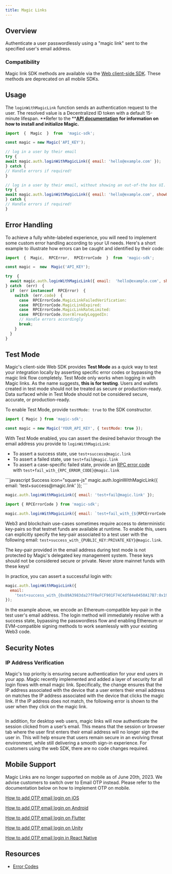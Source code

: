 ```yaml
---
title: Magic Links
---
```


## Overview

Authenticate a user passwordlessly using a "magic link" sent to the specified user's email address.

### Compatibility

Magic link SDK methods are available via the [Web client-side SDK](/docs/embedded-wallet/api/client-side-sdks/web). These methods are deprecated on all mobile SDKs.

## Usage

The `loginWithMagicLink` function sends an authentication request to the user. The resolved value is a Decentralized ID token with a default 15-minute lifespan. **Refer to the **[**API documentation**](/docs/embedded-wallet/api/overview) **for information on how to install and initialize Magic.**

```javascript JavaScript icon="square-js"
import  {  Magic  }  from  'magic-sdk';

const magic = new Magic('API_KEY');

// log in a user by their email
try {
await magic.auth.loginWithMagicLink({ email: 'hello@example.com' });
} catch {
// Handle errors if required!
}

// log in a user by their email, without showing an out-of-the box UI.
try {
await magic.auth.loginWithMagicLink({ email: 'hello@example.com', showUI: false });
} catch {
// Handle errors if required!
}
```

## Error Handling

To achieve a fully white-labeled experience, you will need to implement some custom error handling according to your UI needs. Here's a short example to illustrate how errors can be caught and identified by their code:

```javascript JavaScript icon="square-js"
import  {  Magic,  RPCError,  RPCErrorCode  }  from  'magic-sdk';

const magic =  new  Magic('API_KEY');

try  {
  await magic.auth.loginWithMagicLink({ email:  'hello@example.com', showUI:  false  });
} catch  (err)  {
  if  (err instanceof  RPCError)  {
    switch  (err.code)  {
      case  RPCErrorCode.MagicLinkFailedVerification:
      case  RPCErrorCode.MagicLinkExpired:
      case  RPCErrorCode.MagicLinkRateLimited:
      case  RPCErrorCode.UserAlreadyLoggedIn:
      // Handle errors accordingly
      break;
    }
  }
}
```

## Test Mode

Magic&apos;s client-side Web SDK provides **Test Mode** as a quick way to test your integration locally by asserting specific error codes or bypassing the magic link flow completely. Test Mode only works when logging in with Magic links. As the name suggests, **this is for testing**. Users and wallets created in test mode should not be treated as secure or production-ready. Data surfaced while in Test Mode should not be considered secure, accurate, or production-ready.

To enable Test Mode, provide `testMode: true` to the SDK constructor.

```javascript JavaScript icon="square-js"
import { Magic } from 'magic-sdk';

const magic = new Magic('YOUR_API_KEY', { testMode: true });
```



With Test Mode enabled, you can assert the desired behavior through the email address you provide to `loginWithMagicLink`:

* To assert a success state, use `test+success@magic.link`
* To assert a failed state, use `test+fail@magic.link`
* To assert a case-specific failed state, provide an [RPC error code](/docs/embedded-wallet/api/client-side-sdks/web#rpcerror) with `test+fail_with_{RPC_ERROR_CODE}@magic.link`

<CodeGroup>
```javascript Success icon="square-js"
magic.auth.loginWithMagicLink({ email: 'test+success@magic.link' });
```

```javascript Fail icon="square-js"
magic.auth.loginWithMagicLink({ email: 'test+fail@magic.link' });
```

```javascript Fail With Error icon="square-js"
import { RPCErrorCode } from 'magic-sdk';

magic.auth.loginWithMagicLink({ email: `test+fail_with_{${RPCErrorCode.MagicLinkFailedVerification}}@magic.link` });
```
</CodeGroup>

Web3 and blockchain use-cases sometimes require access to deterministic key-pairs so that testnet funds are available at runtime. To enable this, users can explicitly specify the key-pair associated to a test user with the following email: `test+success_with_{PUBLIC_KEY:PRIVATE_KEY}@magic.link`.

<Info>
  The key-pair provided in the email address during test mode is not protected
  by Magic's delegated key management system. These keys should not be
  considered secure or private. Never store mainnet funds with these keys!
</Info>

In practice, you can assert a successful login with:


```javascript JavaScript icon="square-js"
magic.auth.loginWithMagicLink({
  email:
    'test+success_with_{0x89A3983da27fF0eFCF901F74C4df84e0450A17B7:0x19de850af732e9e5745915162d707d6d8cf013ce7b2862e93081b0c8883bdfae}@magic.link',
});
```

In the example above, we encode an Ethereum-compatible key-pair in the test user&apos;s email address. The login method will immediately resolve with a success state, bypassing the passwordless flow and enabling Ethereum or EVM-compatible signing methods to work seamlessly with your existing Web3 code.

## Security Notes

### IP Address Verification

Magic&apos;s top priority is ensuring secure authentication for your end users in your app. Magic recently implemented and added a layer of security for all login flows with email magic link. Specifically, the change ensures that the IP address associated with the device that a user enters their email address on matches the IP address associated with the device that clicks the magic link. If the IP address does not match, the following error is shown to the user when they click on the magic link.

<Frame>
  <img src="/images/ip-mismatch.webp" alt="" />
</Frame>

In addition, for desktop web users, magic links will now authenticate the session clicked from a user’s email. This means that the session or browser tab where the user first enters their email address will no longer sign the user in. This will help ensure that users remain secure in an evolving threat environment, while still delivering a smooth sign-in experience. For customers using the web SDK, there are no code changes required.

## Mobile Support

Magic Links are no longer supported on mobile as of June 20th, 2023. We advise customers to switch over to Email OTP instead. Please refer to the documentation below on how to implement OTP on mobile.

[How to add OTP email login on iOS](/docs/embedded-wallet/api/client-side-sdks/ios#loginwithemailotp)

[How to add OTP email login on Android](/docs/embedded-wallet/api/client-side-sdks/android#loginwithemailotp)

[How to add OTP email login on Flutter](/docs/embedded-wallet/api/client-side-sdks/flutter#loginwithemailotp)

[How to add OTP email login on Unity](/docs/embedded-wallet/api/client-side-sdks/unity#loginwithemailotp)

[How to add OTP email login in React Native](/docs/embedded-wallet/api/client-side-sdks/web#loginwithemailotp)

## Resources

- [Error Codes](/docs/embedded-wallet/api/client-side-sdks/web#error-codes)
